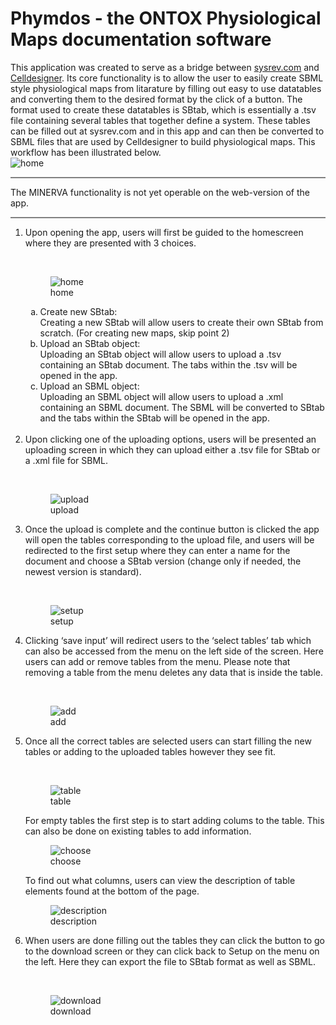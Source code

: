 Phymdos - the ONTOX Physiological Maps documentation software
============================================================

This application was created to serve as a bridge between [sysrev.com](https://sysrev.com/) and [Celldesigner](http://www.celldesigner.org/). Its core functionality is to allow the user to easily create SBML style physiological maps from litarature by filling out easy to use datatables and converting them to the desired format by the click of a button. 
The format used to create these datatables is SBtab, which is essentially a .tsv file containing several tables that together define a system. These tables can be filled out at sysrev.com and in this app and can then be converted to SBML files that are used by Celldesigner to build physiological maps. This workflow has been illustrated below. <br>
![home](https://github.com/ontox-hu/ontox-pmdep/blob/dev_daniel/app/www/app_workflow.png/)
<hr style="height:2px;border-width:0;color:gray;background-color:gray">
The MINERVA functionality is not yet operable on the web-version of the app.
<hr style="height:2px;border-width:0;color:gray;background-color:gray">
<ol>
  <li>
  Upon opening the app, users will first be guided to the homescreen where they are presented with 3 choices. 
  </li>
  <br>
  
  ![home](https://github.com/ontox-hu/ontox-pmdep/blob/dev_daniel/app/www/home.png/)
  <ol type=a>
    <li> 
      Create new SBtab: <br>
      Creating a new SBtab will allow users to create their own SBtab from scratch. (For creating new maps, skip point 2)
      </li>
    <li> 
      Upload an SBtab object: <br>
      Uploading an SBtab object will allow users to upload a .tsv containing an SBtab document. The tabs within the .tsv will be opened in the app.
      </li>
    <li>
      Upload an SBML object: <br>
      Uploading an SBML object will allow users to upload a .xml containing an SBML document. The SBML will be converted to SBtab and the tabs within the SBtab will be opened in the app.
      </li>
   </ol>
  <br>
  <li>
    Upon clicking one of the uploading options, users will be presented an uploading screen in which they can upload either a .tsv file for SBtab or a .xml file for SBML. 
  </li>
  <br>
  
  ![upload](https://github.com/ontox-hu/ontox-pmdep/blob/dev_daniel/app/www/upload.png/)
  
  <li>
  Once the upload is complete and the continue button is clicked the app will open the tables corresponding to the upload file, and users will be redirected to the first setup where they can enter a name for the document and choose a SBtab version (change only if needed, the newest version is standard).
  </li>
  <br>
  
  ![setup](https://github.com/ontox-hu/ontox-pmdep/blob/dev_daniel/app/www/first_setup_upload.png/)
  
  <li>
    Clicking 'save input' will redirect users to the 'select tables' tab which can also be accessed from the menu on the left side of the screen. Here users can add or remove tables from the menu. Please note that removing a table from the menu deletes any data that is inside the table.
  </li>
  <br>
  
  ![add](https://github.com/ontox-hu/ontox-pmdep/blob/dev_daniel/app/www/add_upload.png)
  
  <li>
    Once all the correct tables are selected users can start filling the new tables or adding to the uploaded tables however they see fit. 
  </li>
  <br> 
  
  ![table](https://github.com/ontox-hu/ontox-pmdep/blob/dev_daniel/app/www/table_upload.png)
  
  For empty tables the first step is to start adding colums to the table. This can also be done on existing tables to add information.
  <br>
  
  ![choose](https://github.com/ontox-hu/ontox-pmdep/blob/dev_daniel/app/www/column_choose.png)
    
  To find out what columns, users can view the description of table elements found at the bottom of the page.
  <br>
  
  ![description](https://github.com/ontox-hu/ontox-pmdep/blob/dev_daniel/app/www/table_description.png)
  
  <li> 
    When users are done filling out the tables they can click the button to go to the download screen or they can click back to Setup on the menu on the left. Here they can export the file to SBtab format as well as SBML. 
  </li>
  <br>
  
  ![download](https://github.com/ontox-hu/ontox-pmdep/blob/dev_daniel/app/www/download.png)
  
</ol>
